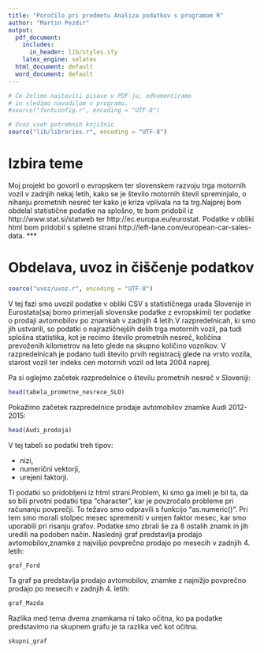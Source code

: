 ```yaml
---
title: "Poročilo pri predmetu Analiza podatkov s programom R"
author: "Martin Pezdir"
output:
  pdf_document:
    includes:
      in_header: lib/styles.sty
    latex_engine: xelatex
  html_document: default
  word_document: default
---
```


```r
# Če želimo nastaviti pisave v PDF-ju, odkomentiramo
# in sledimo navodilom v programu.
#source("fontconfig.r", encoding = "UTF-8")

# Uvoz vseh potrebnih knjižnic
source("lib/libraries.r", encoding = "UTF-8")
```

# Izbira teme

Moj projekt bo govoril o evropskem ter slovenskem razvoju trga motornih vozil v zadnjih nekaj letih, kako se je število motornih števil spreminjalo, o nihanju prometnih nesreč ter kako je kriza vplivala na ta trg.Najprej bom obdelal statistične podatke na splošno, te bom pridobil iz http://www.stat.si/statweb ter http://ec.europa.eu/eurostat. Podatke v obliki html bom pridobil s spletne strani http://left-lane.com/european-car-sales-data.
***

# Obdelava, uvoz in čiščenje podatkov

```r
source("uvoz/uvoz.r", encoding = "UTF-8")
```
V tej fazi smo uvozil podatke v obliki CSV s statističnega urada Slovenije in Eurostata(saj bomo primerjali slovenske podatke z evropskimi) ter podatke o prodaji avtomobilov po znamkah v zadnjih 4 letih.V razpredelnicah, ki smo jih ustvarili, so podatki o najrazličnejših delih trga motornih vozil, pa tudi splošna statistika, kot je recimo število prometnih nesreč, količina prevoženih kilometrov na leto glede na skupno količino voznikov. V razpredelnicah je podano tudi število prvih registracij glede na vrsto vozila, starost vozil ter indeks cen motornih vozil od leta 2004 naprej. 

Pa si oglejmo začetek razpredelnice o številu prometnih nesreč v Sloveniji:
```r
head(tabela_prometne_nesrece_SLO)
```

Pokažimo začetek razpredelnice prodaje avtomobilov znamke Audi 2012-2015:
```r
head(Audi_prodaja)
```
V tej tabeli so podatki treh tipov: 

* nizi,
* numerični vektorji,
* urejeni faktorji.

Ti podatki so pridobljeni iz html strani.Problem, ki smo ga imeli je bil ta, da so bili prvotni podatki tipa "character", kar je povzročalo probleme pri računanju povprečji. To težavo smo odpravili s funkcijo "as.numeric()". Pri tem smo morali stolpec mesec spremeniti v urejen faktor mesec, kar smo uporabili pri risanju grafov.
Podatke smo zbrali še za 8 ostalih znamk in jih uredili na podoben način.
Naslednji graf predstavlja prodajo avtomobilov,znamke z najvišjo povprečno prodajo po mesecih v zadnjih 4. letih:
```r
graf_Ford
```

Ta graf pa predstavlja prodajo avtomobilov, znamke z najnižjo povprečno prodajo po mesecih v zadnjih 4. letih:
```r
graf_Mazda
```

Razlika med tema dvema znamkama ni tako očitna, ko pa podatke predstavimo na skupnem grafu je ta razlika več kot očitna.

```r
skupni_graf
```
